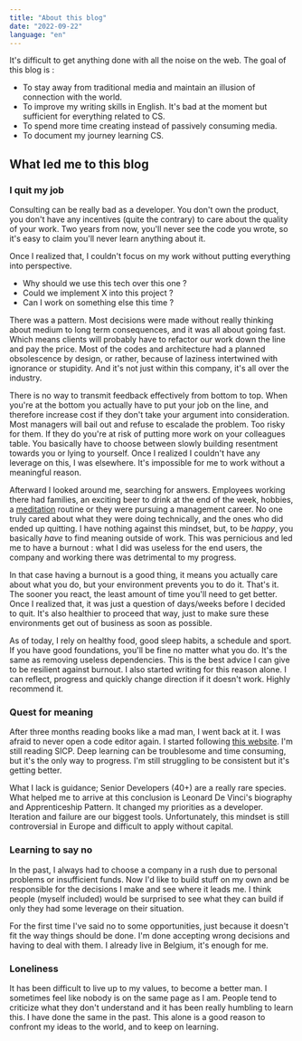 ```yaml
---
title: "About this blog"
date: "2022-09-22"
language: "en"
---
```


It's difficult to get anything done with all the noise on the web. The goal of this blog is :

* To stay away from traditional media and maintain an illusion of connection with the world.
* To improve my writing skills in English. It's bad at the moment but sufficient for everything related to CS.
* To spend more time creating instead of passively consuming media.
* To document my journey learning CS.

## What led me to this blog
### I quit my job

Consulting can be really bad as a developer. You don't own the product, you don't have any incentives (quite the contrary) to care about the quality of your work. Two years from now, you'll never see the code you wrote, so it's easy to claim you'll never learn anything about it.

Once I realized that, I couldn't focus on my work without putting everything into perspective. 

* Why should we use this tech over this one ? <Sidenote note="Responses are always the same. The client doesn't want to. It's time consuming. One day we'll do it. Their goal is always to reduce time/cost, but they end up shooting themselves in the foot by delaying technical debt. Also a developer without free will is a program." />
* Could we implement X into this project ?
* Can I work on something else this time ?

There was a pattern. Most decisions were made without really thinking about medium to long term consequences, and it was all about going fast. Which means clients will probably have to refactor our work down the line and pay the price. Most of the codes and architecture had a planned obsolescence by design, or rather, because of laziness intertwined with ignorance or stupidity. And it's not just within this company, it's all over the industry. 

There is no way to transmit feedback effectively from bottom to top. When you're at the bottom you actually have to put your job on the line, and therefore increase cost if they don't take your argument into consideration. Most managers will bail out and refuse to escalade the problem. Too risky for them. If they do you're at risk of putting more work on your colleagues table. You basically have to choose between slowly building resentment towards you or lying to yourself. Once I realized I couldn't have any leverage on this, I was elsewhere. It's impossible for me to work without a meaningful reason.

Afterward I looked around me, searching for answers. Employees working there had families, an exciting beer to drink at the end of the week, hobbies, a [meditation](https://www.washington.edu/news/2022/03/03/mindfulness-meditation-can-reduce-guilt-leading-to-unintended-negative-social-consequences/) routine or they were pursuing a management career. No one truly cared about what they were doing technically, and the ones who did ended up quitting. I have nothing against this mindset, but, to be *happy*, you basically *have* to find meaning outside of work. This was pernicious and led me to have a burnout : what I did was useless for the end users<Sidenote withNumber note="B2B, they don't care once they signed the contract. It's mostly peacocking for BM." />, the company and working there was detrimental to my progress.

In that case having a burnout is a good thing, it means you actually care about what you do, but your environment prevents you to do it. That's it. The sooner you react, the least amount of time you'll need to get better. Once I realized that, it was just a question of days/weeks before I decided to quit. It's also healthier to proceed that way, just to make sure these environments get out of business as soon as possible.

As of today, I rely on healthy food, good sleep habits, a schedule and sport. If you have good foundations, you'll be fine no matter what you do. It's the same as removing useless dependencies. This is the best advice I can give to be resilient against burnout. I also started writing for this reason alone. I can reflect, progress and quickly change direction if it doesn't work. Highly recommend it.


### Quest for meaning

After three months reading books like a mad man, I went back at it. I was afraid to never open a code editor again. I started following [this website](https://teachyourselfcs.com). I'm still reading SICP. Deep learning can be troublesome and time consuming, but it's the only way to progress. I'm still struggling to be consistent but it's getting better. 

What I lack is guidance; Senior Developers (40+) are a really rare species. What helped me to arrive at this conclusion is Leonard De Vinci's biography and Apprenticeship Pattern<Sidenote withNumber note="I'll write a post on this because remapping the way you learn is a really interesting topic." />. It changed my priorities as a developer. Iteration and failure are our biggest tools. Unfortunately, this mindset is still controversial in Europe and difficult to apply without capital.


### Learning to say no

In the past, I always had to choose a company in a rush due to personal problems or insufficient funds. Now I'd like to build stuff on my own and be responsible for the decisions I make and see where it leads me. I think people (myself included) would be surprised to see what they can build if only they had some leverage on their situation.

For the first time I've said no to some opportunities, just because it doesn't fit the way things should be done. I'm done accepting wrong decisions and having to deal with them. I already live in Belgium, it's enough for me.

### Loneliness

It has been difficult to live up to my values, to become a better man. I sometimes feel like nobody is on the same page as I am. People tend to criticize what they don't understand and it has been really humbling to learn this. I have done the same in the past. This alone is a good reason to confront my ideas to the world, and to keep on learning.